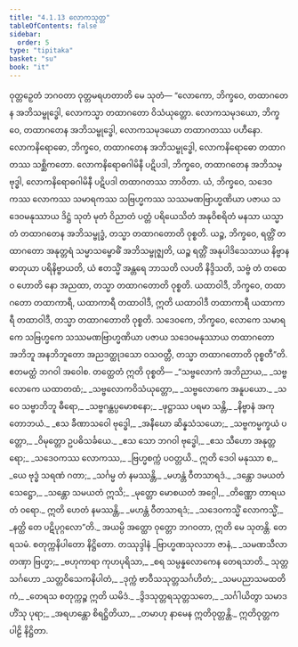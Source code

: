 ```yaml
---
title: "4.1.13 လောကသုတ္တ"
tableOfContents: false
sidebar:
  order: 5
type: "tipitaka"
basket: "su"
book: "it"
---
```



<DynamicBreadcrumb />

<Division number="112" book="it">

<Paragraph number="832" book="it">
ဝုတ္တဉှေတံ ဘဂဝတာ ဝုတ္တမရဟတာတိ မေ သုတံ—
</Paragraph>

<Paragraph number="833" book="it">
“လောကော, ဘိက္ခဝေ, တထာဂတေန အဘိသမ္ဗုဒ္ဓေါ, လောကသ္မာ တထာဂတော ဝိသံယုတ္တော. လောကသမုဒယော, ဘိက္ခဝေ, တထာဂတေန အဘိသမ္ဗုဒ္ဓေါ, လောကသမုဒယော တထာဂတဿ ပဟီနော. လောကနိရောဓော, ဘိက္ခဝေ, တထာဂတေန အဘိသမ္ဗုဒ္ဓေါ, လောကနိရောဓော တထာဂတဿ သစ္ဆိကတော. လောကနိရောဓဂါမိနီ ပဋိပဒါ, ဘိက္ခဝေ, တထာဂတေန အဘိသမ္ဗုဒ္ဓါ, လောကနိရောဓဂါမိနီ ပဋိပဒါ တထာဂတဿ ဘာဝိတာ.
</Paragraph>

<Paragraph number="834" book="it">
ယံ, ဘိက္ခဝေ, သဒေဝကဿ လောကဿ သမာရကဿ သဗြဟ္မကဿ သဿမဏဗြာဟ္မဏိယာ ပဇာယ သဒေဝမနုဿာယ ဒိဋ္ဌံ သုတံ မုတံ ဝိညာတံ ပတ္တံ ပရိယေသိတံ အနုဝိစရိတံ မနသာ ယသ္မာ တံ တထာဂတေန အဘိသမ္ဗုဒ္ဓံ, တသ္မာ တထာဂတောတိ ဝုစ္စတိ.
</Paragraph>

<Paragraph number="835" book="it">
ယဉ္စ, ဘိက္ခဝေ, ရတ္တိံ တထာဂတော အနုတ္တရံ သမ္မာသမ္ဗောဓိံ အဘိသမ္ဗုဇ္ဈတိ, ယဉ္စ ရတ္တိံ အနုပါဒိသေသာယ နိဗ္ဗာနဓာတုယာ ပရိနိဗ္ဗာယတိ, ယံ ဧတသ္မိံ အန္တရေ ဘာသတိ လပတိ နိဒ္ဒိသတိ, သဗ္ဗံ တံ တထေဝ ဟောတိ နော အညထာ, တသ္မာ တထာဂတောတိ ဝုစ္စတိ.
</Paragraph>

<Paragraph number="836" book="it">
ယထာဝါဒီ, ဘိက္ခဝေ, တထာဂတော တထာကာရီ, ယထာကာရီ တထာဝါဒီ, ဣတိ ယထာဝါဒီ တထာကာရီ ယထာကာရီ တထာဝါဒီ, တသ္မာ တထာဂတောတိ ဝုစ္စတိ.
</Paragraph>

<Paragraph number="837" book="it">
သဒေဝကေ, ဘိက္ခဝေ, လောကေ သမာရကေ သဗြဟ္မကေ သဿမဏဗြာဟ္မဏိယာ ပဇာယ သဒေဝမနုဿာယ တထာဂတော အဘိဘူ အနဘိဘူတော အညဒတ္ထုဒသော ဝသဝတ္တီ, တသ္မာ တထာဂတောတိ ဝုစ္စတီ”တိ. ဧတမတ္ထံ ဘဂဝါ အဝေါစ. တတ္ထေတံ ဣတိ ဝုစ္စတိ—
</Paragraph>

<Paragraph number="838" type="verses" book="it">
_“သဗ္ဗလောကံ အဘိညာယ,_  
_သဗ္ဗလောကေ ယထာတထံ;_  
_သဗ္ဗလောကဝိသံယုတ္တော,_  
_သဗ္ဗလောကေ အနူပယော._  

</Paragraph>

<Paragraph number="839" type="verses" book="it">
_သ ဝေ သဗ္ဗာဘိဘူ ဓီရော,_  
_သဗ္ဗဂန္ထပ္ပမောစနော;_  
_ဖုဋ္ဌာဿ ပရမာ သန္တိ,_  
_နိဗ္ဗာနံ အကုတောဘယံ._  

</Paragraph>

<Paragraph number="840" type="verses" book="it">
_ဧသ ခီဏာသဝေါ ဗုဒ္ဓေါ,_  
_အနီဃော ဆိန္နသံသယော;_  
_သဗ္ဗကမ္မက္ခယံ ပတ္တော,_  
_ဝိမုတ္တော ဥပဓိသင်္ခယေ._  

</Paragraph>

<Paragraph number="841" type="verses" book="it">
_ဧသ သော ဘဂဝါ ဗုဒ္ဓေါ,_  
_ဧသ သီဟော အနုတ္တရော;_  
_သဒေဝကဿ လောကဿ,_  
_ဗြဟ္မစက္ကံ ပဝတ္တယိ._  

</Paragraph>

<Paragraph number="842" type="verses" book="it">
ဣတိ ဒေဝါ မနုဿာ စ,_  
_ယေ ဗုဒ္ဓံ သရဏံ ဂတာ;_  
_သင်္ဂမ္မ တံ နမဿန္တိ,_  
_မဟန္တံ ဝီတသာရဒံ._  

</Paragraph>

<Paragraph number="843" type="verses" book="it">
_ဒန္တော ဒမယတံ သေဋ္ဌော,_  
_သန္တော သမယတံ ဣသိ;_  
_မုတ္တော မောစယတံ အဂ္ဂေါ,_  
_တိဏ္ဏော တာရယတံ ဝရော._  

</Paragraph>

<Paragraph number="844" type="verses" book="it">
ဣတိ ဟေတံ နမဿန္တိ,_  
_မဟန္တံ ဝီတသာရဒံ;_  
_သဒေဝကသ္မိံ လောကသ္မိံ,_  
_နတ္ထိ တေ ပဋိပုဂ္ဂလော”တိ._  

</Paragraph>

<Paragraph number="845" book="it">
အယမ္ပိ အတ္ထော ဝုတ္တော ဘဂဝတာ, ဣတိ မေ သုတန္တိ.

</Paragraph>
</Division>

<Paragraph number="846" type="center" book="it">
တေရသမံ.



</Paragraph>

<Paragraph number="847" type="center" book="it">
စတုက္ကနိပါတော နိဋ္ဌိတော.



</Paragraph>

<Paragraph number="848" type="center" book="it">
တဿုဒ္ဒါနံ


</Paragraph>

<Paragraph number="849" type="verses" book="it">
_ဗြာဟ္မဏသုလဘာ ဇာနံ,_  
_သမဏသီလာ တဏှာ ဗြဟ္မာ;_  
_ဗဟုကာရာ ကုဟပုရိသာ,_  
_စရ သမ္ပန္နလောကေန တေရသာတိ._  


</Paragraph>

<Paragraph number="850" type="center" book="it">
သုတ္တသင်္ဂဟော


</Paragraph>

<Paragraph number="851" type="verses" book="it">
_သတ္တဝိသေကနိပါတံ,_  
_ဒုက္ကံ ဗာဝီသသုတ္တသင်္ဂဟိတံ;_  
_သမပညာသမထတိကံ,_  
_တေရသ စတုက္ကဉ္စ ဣတိ ယမိဒံ._  

</Paragraph>

<Paragraph number="852" type="verses" book="it">
_ဒွိဒသုတ္တရသုတ္တသတေ,_  
_သင်္ဂါယိတွာ သမာဒဟိံသု ပုရာ;_  
_အရဟန္တော စိရဋ္ဌိတိယာ,_  
_တမာဟု နာမေန ဣတိဝုတ္တန္တိ._  


</Paragraph>

<Paragraph number="853" type="center" book="it">
ဣတိဝုတ္တကပါဠိ နိဋ္ဌိတာ.
</Paragraph>